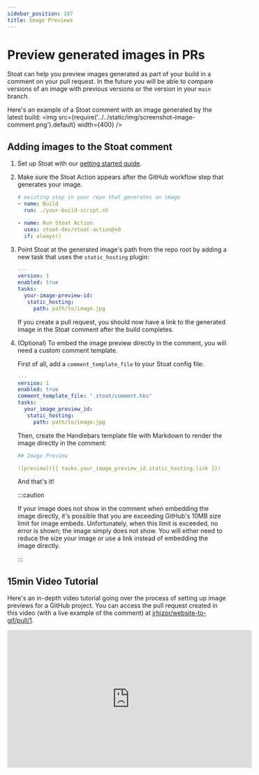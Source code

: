 ```yaml
---
sidebar_position: 107
title: Image Previews
---
```


# Preview generated images in PRs

Stoat can help you preview images generated as part of your build in a comment on your pull request. In the future you
will be able to compare versions of an image with previous versions or the version in your `main` branch.

Here's an example of a Stoat comment with an image generated by the latest build:
<img src={require('../../static/img/screenshot-image-comment.png').default} width={400} />

## Adding images to the Stoat comment

1. Set up Stoat with our [getting started guide](../installation).

2. Make sure the Stoat Action appears after the GitHub workflow step that generates your image.

    ```yaml title=".github/workflows/your-workflow.yaml"
    # existing step in your repo that generates an image
    - name: Build
      run: ./your-build-script.sh

    - name: Run Stoat Action
      uses: stoat-dev/stoat-action@v0
      if: always()
    ```

3. Point Stoat at the generated image's path from the repo root by adding a new task that uses the `static_hosting` plugin:

    ```yaml title=".stoat/config.yaml"
    ---
    version: 1
    enabled: true
    tasks:
      your-image-preview-id:
       static_hosting:
         path: path/to/image.jpg
    ```

    If you create a pull request, you should now have a link to the generated image in the Stoat comment after the build completes.

4. (Optional) To embed the image preview directly in the comment, you will need a custom comment template.

    First of all, add a `comment_template_file` to your Stoat config file:

    ```yaml title=".stoat/config.yaml"
    ---
    version: 1
    enabled: true
    comment_template_file: ".stoat/comment.hbs"
    tasks:
      your_image_preview_id:
       static_hosting:
         path: path/to/image.jpg
    ```

    Then, create the Handlebars template file with Markdown to render the image directly in the comment:

    ```yaml title=".stoat/comment.hbs"
    ## Image Preview

    ![preview]({{ tasks.your_image_preview_id.static_hosting.link }})
    ```

    And that's it!

    :::caution

    If your image does not show in the comment when embedding the image directly, it's possible that you are exceeding GitHub's 10MB
    size limit for image embeds. Unfortunately, when this limit is exceeded, no error is shown; the image simply does not show.
    You will either need to reduce the size your image or use a link instead of embedding the image directly.

    :::

## 15min Video Tutorial

Here's an in-depth video tutorial going over the process of setting up image previews for a GitHub project.
You can access the pull request created in this video (with a live example of the comment) at [jrhizor/website-to-gif/pull/1](https://github.com/jrhizor/website-to-gif/pull/1).

<iframe width="560" height="315" src="https://www.youtube.com/embed/ZkcEwH_al8s" title="YouTube video player" frameborder="0" allow="accelerometer; autoplay; clipboard-write; encrypted-media; gyroscope; picture-in-picture" allowfullscreen></iframe>
